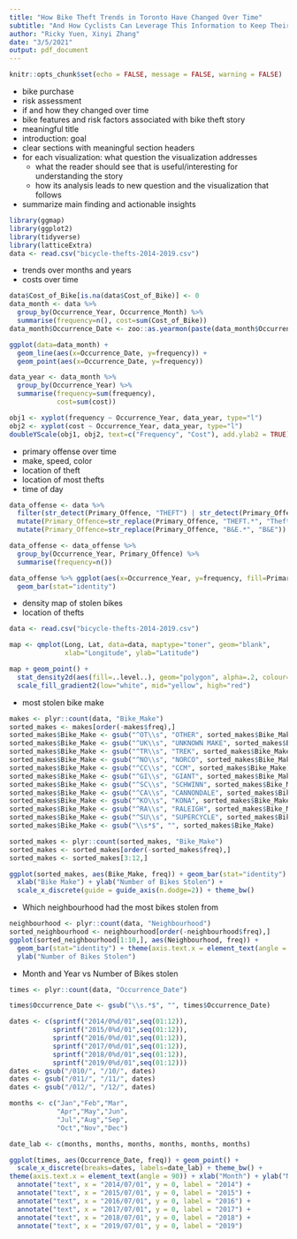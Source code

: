 ```yaml
---
title: "How Bike Theft Trends in Toronto Have Changed Over Time"
subtitle: "And How Cyclists Can Leverage This Information to Keep Their Bikes Safe"
author: "Ricky Yuen, Xinyi Zhang"
date: "3/5/2021"
output: pdf_document
---
```


```r
knitr::opts_chunk$set(echo = FALSE, message = FALSE, warning = FALSE)
```

- bike purchase
- risk assessment
- if and how they changed over time
- bike features and risk factors associated with bike theft
story
- meaningful title
- introduction: goal
- clear sections with meaningful section headers
- for each visualization: what question the visualization addresses
  - what the reader should see that is useful/interesting for understanding the story
  - how its analysis leads to new question and the visualization that follows
- summarize main finding and actionable insights

```r
library(ggmap)
library(ggplot2)
library(tidyverse)
library(latticeExtra)
data <- read.csv("bicycle-thefts-2014-2019.csv")
```
- trends over months and years
- costs over time

```r
data$Cost_of_Bike[is.na(data$Cost_of_Bike)] <- 0
data_month <- data %>%
  group_by(Occurrence_Year, Occurrence_Month) %>%
  summarise(frequency=n(), cost=sum(Cost_of_Bike))
data_month$Occurrence_Date <- zoo::as.yearmon(paste(data_month$Occurrence_Year, data_month$Occurrence_Month), "%Y %m")
```

```r
ggplot(data=data_month) + 
  geom_line(aes(x=Occurrence_Date, y=frequency)) +
  geom_point(aes(x=Occurrence_Date, y=frequency))
```
```r
data_year <- data_month %>%
  group_by(Occurrence_Year) %>%
  summarise(frequency=sum(frequency),
            cost=sum(cost))

obj1 <- xyplot(frequency ~ Occurrence_Year, data_year, type="l")
obj2 <- xyplot(cost ~ Occurrence_Year, data_year, type="l")
doubleYScale(obj1, obj2, text=c("Frequency", "Cost"), add.ylab2 = TRUE)
```
- primary offense over time
- make, speed, color
- location of theft
- location of most thefts
- time of day
```r
data_offense <- data %>%
  filter(str_detect(Primary_Offence, "THEFT") | str_detect(Primary_Offence, "B&E")) %>%
  mutate(Primary_Offence=str_replace(Primary_Offence, "THEFT.*", "Theft")) %>%
  mutate(Primary_Offence=str_replace(Primary_Offence, "B&E.*", "B&E"))

data_offense <- data_offense %>%
  group_by(Occurrence_Year, Primary_Offence) %>%
  summarise(frequency=n())

data_offense %>% ggplot(aes(x=Occurrence_Year, y=frequency, fill=Primary_Offence)) +
  geom_bar(stat="identity")
```
- density map of stolen bikes
- location of thefts

```r
data <- read.csv("bicycle-thefts-2014-2019.csv")

map <- qmplot(Long, Lat, data=data, maptype="toner", geom="blank", 
              xlab="Longitude", ylab="Latitude")

map + geom_point() +
  stat_density2d(aes(fill=..level..), geom="polygon", alpha=.2, colour="red") +
  scale_fill_gradient2(low="white", mid="yellow", high="red")

```
- most stolen bike make
```r
makes <- plyr::count(data, "Bike_Make")
sorted_makes <- makes[order(-makes$freq),]
sorted_makes$Bike_Make <- gsub("^OT\\s", "OTHER", sorted_makes$Bike_Make)
sorted_makes$Bike_Make <- gsub("^UK\\s", "UNKNOWN MAKE", sorted_makes$Bike_Make)
sorted_makes$Bike_Make <- gsub("^TR\\s", "TREK", sorted_makes$Bike_Make)
sorted_makes$Bike_Make <- gsub("^NO\\s", "NORCO", sorted_makes$Bike_Make)
sorted_makes$Bike_Make <- gsub("^CC\\s", "CCM", sorted_makes$Bike_Make)
sorted_makes$Bike_Make <- gsub("^GI\\s", "GIANT", sorted_makes$Bike_Make)
sorted_makes$Bike_Make <- gsub("^SC\\s", "SCHWINN", sorted_makes$Bike_Make)
sorted_makes$Bike_Make <- gsub("^CA\\s", "CANNONDALE", sorted_makes$Bike_Make)
sorted_makes$Bike_Make <- gsub("^KO\\s", "KONA", sorted_makes$Bike_Make)
sorted_makes$Bike_Make <- gsub("^RA\\s", "RALEIGH", sorted_makes$Bike_Make)
sorted_makes$Bike_Make <- gsub("^SU\\s", "SUPERCYCLE", sorted_makes$Bike_Make)
sorted_makes$Bike_Make <- gsub("\\s*$", "", sorted_makes$Bike_Make)

sorted_makes <- plyr::count(sorted_makes, "Bike_Make")
sorted_makes <- sorted_makes[order(-sorted_makes$freq),]
sorted_makes <- sorted_makes[3:12,]

ggplot(sorted_makes, aes(Bike_Make, freq)) + geom_bar(stat="identity") +
  xlab("Bike Make") + ylab("Number of Bikes Stolen") +
  scale_x_discrete(guide = guide_axis(n.dodge=2)) + theme_bw()
```
- Which neighbourhood had the most bikes stolen from

```r
neighbourhood <- plyr::count(data, "Neighbourhood")
sorted_neighbourhood <- neighbourhood[order(-neighbourhood$freq),]
ggplot(sorted_neighbourhood[1:10,], aes(Neighbourhood, freq)) + 
  geom_bar(stat="identity") + theme(axis.text.x = element_text(angle = 15)) + 
  ylab("Number of Bikes Stolen")
```
- Month and Year vs Number of Bikes stolen

```r
times <- plyr::count(data, "Occurrence_Date")

times$Occurrence_Date <- gsub("\\s.*$", "", times$Occurrence_Date) 

dates <- c(sprintf("2014/0%d/01",seq(01:12)),
           sprintf("2015/0%d/01",seq(01:12)),
           sprintf("2016/0%d/01",seq(01:12)),
           sprintf("2017/0%d/01",seq(01:12)),
           sprintf("2018/0%d/01",seq(01:12)),
           sprintf("2019/0%d/01",seq(01:12)))
dates <- gsub("/010/", "/10/", dates)
dates <- gsub("/011/", "/11/", dates)
dates <- gsub("/012/", "/12/", dates)

months <- c("Jan","Feb","Mar",
            "Apr","May","Jun",
            "Jul","Aug","Sep",
            "Oct","Nov","Dec")

date_lab <- c(months, months, months, months, months, months)

ggplot(times, aes(Occurrence_Date, freq)) + geom_point() + 
  scale_x_discrete(breaks=dates, labels=date_lab) + theme_bw() +
theme(axis.text.x = element_text(angle = 90)) + xlab("Month") + ylab("Number of Stolen Bikes") + 
  annotate("text", x = "2014/07/01", y = 0, label = "2014") + 
  annotate("text", x = "2015/07/01", y = 0, label = "2015") + 
  annotate("text", x = "2016/07/01", y = 0, label = "2016") + 
  annotate("text", x = "2017/07/01", y = 0, label = "2017") + 
  annotate("text", x = "2018/07/01", y = 0, label = "2018") + 
  annotate("text", x = "2019/07/01", y = 0, label = "2019")
```